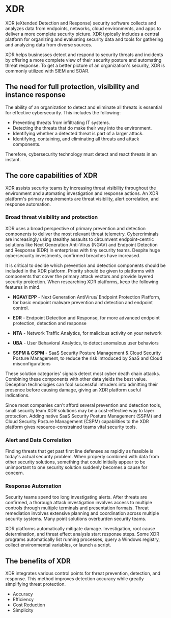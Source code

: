 # XDRXDR (eXtended Detection and Response) security software collects and analyzes data from endpoints, networks, cloud environments, and apps to deliver a more complete security picture. XDR typically includes a central platform for organizing and evaluating security data and tools for gathering and analyzing data from diverse sources.XDR helps businesses detect and respond to security threats and incidents by offering a more complete view of their security posture and automating threat response. To get a better picture of an organization's security, XDR is commonly utilized with SIEM and SOAR.## The need for full protection, visibility and instance responseThe ability of an organization to detect and eliminate all threats is essential for effective cybersecurity. This includes the following:* Preventing threats from infiltrating IT systems.* Detecting the threats that do make their way into the environment.* Identifying whether a detected threat is part of a larger attack.* Identifying, containing, and eliminating all threats and attack components.Therefore, cybersecurity technology must detect and react threats in an instant.## The core capabilities of XDRXDR assists security teams by increasing threat visibility throughout the environment and automating investigation and response actions. An XDR platform's primary requirements are threat visibility, alert correlation, and response automation.### Broad threat visibility and protectionXDR uses a broad perspective of primary prevention and detection components to deliver the most relevant threat telemetry. Cybercriminals are increasingly using stealthy assaults to circumvent endpoint-centric solutions like Next Generation Anti-Virus (NGAV) and Endpoint Detection and Response (EDR) in enterprises with tiny security teams. Despite huge cybersecurity investments, confirmed breaches have increased.It is critical to decide which prevention and detection components should be included in the XDR platform. Priority should be given to platforms with components that cover the primary attack vectors and provide layered security protection.When researching XDR platforms, keep the following features in mind.* **NGAV/ EPP** - Next Generation AntiVirus/ Endpoint Protection Platform, for basic endpoint malware prevention and detection and endpoint control.* **EDR** - Endpoint Detection and Response, for more advanced endpoint protection, detection and response* **NTA** - Network Traffic Analytics, for malicious activity on your network* **UBA** - User Behavioral Analytics, to detect anomalous user behaviors* **SSPM & CSPM** - SaaS Security Posture Management & Cloud Security Posture Management, to reduce the risk introduced by SaaS and Cloud misconfigurationsThese solution categories' signals detect most cyber death chain attacks. Combining these components with other data yields the best value. Deception technologies can fool successful intruders into admitting their presence before causing damage, giving an XDR platform useful indications.Since most companies can't afford several prevention and detection tools, small security team XDR solutions may be a cost-effective way to layer protection. Adding native SaaS Security Posture Management (SSPM) and Cloud Security Posture Management (CSPM) capabilities to the XDR platform gives resource-constrained teams vital security tools.### Alert and Data CorrelationFinding threats that get past first line defenses as rapidly as feasible is today's actual security problem. When properly combined with data from other security solutions, something that could initially appear to be unimportant to one security solution suddenly becomes a cause for concern.### Response AutomationSecurity teams spend too long investigating alerts. After threats are confirmed, a thorough attack investigation involves access to multiple controls through multiple terminals and presentation formats. Threat remediation involves extensive planning and coordination across multiple security systems. Many point solutions overburden security teams.XDR platforms automatically mitigate damage. Investigation, root cause determination, and threat effect analysis start response steps. Some XDR programs automatically list running processes, query a Windows registry, collect environmental variables, or launch a script.## The benefits of XDRXDR integrates various control points for threat prevention, detection, and response. This method improves detection accuracy while greatly simplifying threat protection.* Accuracy* Efficiency* Cost Reduction* Simplicity